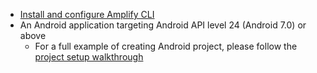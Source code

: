 * [Install and configure Amplify CLI](/gen1/[platform]/tools/cli/start/set-up-cli/)
* An Android application targeting Android API level 24 (Android 7.0) or above
    * For a full example of creating Android project, please follow the [project setup walkthrough](/gen1/[platform]/start/project-setup/create-application/)

